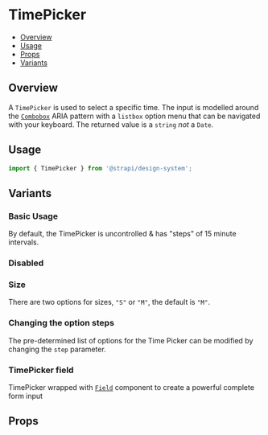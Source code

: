 

<Meta of={TimePickerStories} />

# TimePicker

- [Overview](#overview)
- [Usage](#usage)
- [Props](#props)
- [Variants](#variants)

## Overview

A `TimePicker` is used to select a specific time. The input is modelled around the
[`Combobox`](../?path=/docs/inputs-combobox--docs) ARIA pattern with a `listbox` option menu that can be navigated with
your keyboard. The returned value is a `string` _not_ a `Date`.

<ViewSource path="components/TimePicker" />

## Usage

```js
import { TimePicker } from '@strapi/design-system';
```

## Variants

### Basic Usage

By default, the TimePicker is uncontrolled & has "steps" of 15 minute intervals.

<Canvas of={TimePickerStories.Base} />

### Disabled

<Canvas of={TimePickerStories.Disabled} />

### Size

There are two options for sizes, `"S"` or `"M"`, the default is `"M"`.

<Canvas of={TimePickerStories.Size} />

### Changing the option steps

The pre-determined list of options for the Time Picker can be modified by changing the `step` parameter.

<Canvas of={TimePickerStories.Steps} />

### TimePicker field

TimePicker wrapped with [`Field`](../?path=/docs/components-field--docs) component to create a powerful complete form
input

<Canvas of={TimePickerStories.WithField} />

## Props

<Controls of={TimePickerStories.Base} />
